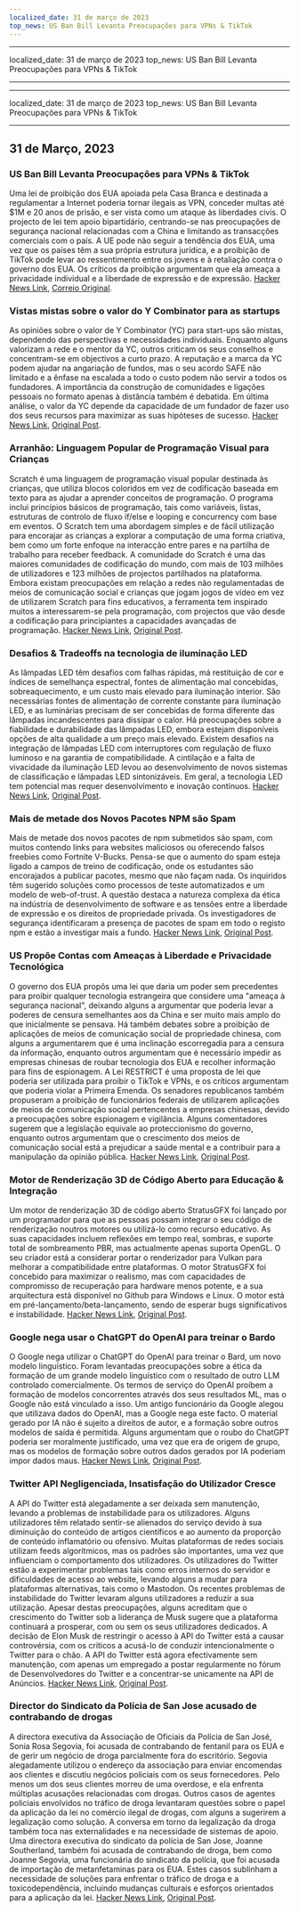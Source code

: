 ```yaml
---
localized_date: 31 de março de 2023
top_news: US Ban Bill Levanta Preocupações para VPNs & TikTok
---
```


---

localized_date: 31 de março de 2023
top_news: US Ban Bill Levanta Preocupações para VPNs & TikTok

---

---

localized_date: 31 de março de 2023
top_news: US Ban Bill Levanta Preocupações para VPNs & TikTok

---



<CallToAction />

<Steps>

## 31 de Março, 2023

### US Ban Bill Levanta Preocupações para VPNs & TikTok

Uma lei de proibição dos EUA apoiada pela Casa Branca e destinada a regulamentar a Internet poderia tornar ilegais as VPN, conceder multas até $1M e 20 anos de prisão, e ser vista como um ataque às liberdades civis. O projecto de lei tem apoio bipartidário, centrando-se nas preocupações de segurança nacional relacionadas com a China e limitando as transacções comerciais com o país. A UE pode não seguir a tendência dos EUA, uma vez que os países têm a sua própria estrutura jurídica, e a proibição de TikTok pode levar ao ressentimento entre os jovens e à retaliação contra o governo dos EUA. Os críticos da proibição argumentam que ela ameaça a privacidade individual e a liberdade de expressão e de expressão.
[Hacker News Link](http://news.ycombinator.com/item?id=35366955), [Correio Original](https://www.youtube.com/watch?v=FWQGA_n5Z4M).

### Vistas mistas sobre o valor do Y Combinator para as startups

As opiniões sobre o valor de Y Combinator (YC) para start-ups são mistas, dependendo das perspectivas e necessidades individuais. Enquanto alguns valorizam a rede e o mentor da YC, outros criticam os seus conselhos e concentram-se em objectivos a curto prazo. A reputação e a marca da YC podem ajudar na angariação de fundos, mas o seu acordo SAFE não limitado e a ênfase na escalada a todo o custo podem não servir a todos os fundadores. A importância da construção de comunidades e ligações pessoais no formato apenas à distância também é debatida. Em última análise, o valor da YC depende da capacidade de um fundador de fazer uso dos seus recursos para maximizar as suas hipóteses de sucesso.
[Hacker News Link](http://news.ycombinator.com/item?id=35373019), [Original Post](https://acecreamu.substack.com/p/is-y-combinator-worth-the-money).

### Arranhão: Linguagem Popular de Programação Visual para Crianças

Scratch é uma linguagem de programação visual popular destinada às crianças, que utiliza blocos coloridos em vez de codificação baseada em texto para as ajudar a aprender conceitos de programação. O programa inclui princípios básicos de programação, tais como variáveis, listas, estruturas de controlo de fluxo if/else e looping e concurrency com base em eventos. O Scratch tem uma abordagem simples e de fácil utilização para encorajar as crianças a explorar a computação de uma forma criativa, bem como um forte enfoque na interacção entre pares e na partilha de trabalho para receber feedback. A comunidade do Scratch é uma das maiores comunidades de codificação do mundo, com mais de 103 milhões de utilizadores e 123 milhões de projectos partilhados na plataforma. Embora existam preocupações em relação a redes não regulamentadas de meios de comunicação social e crianças que jogam jogos de vídeo em vez de utilizarem Scratch para fins educativos, a ferramenta tem inspirado muitos a interessarem-se pela programação, com projectos que vão desde a codificação para principiantes a capacidades avançadas de programação.
[Hacker News Link](http://news.ycombinator.com/item?id=35373052), [Original Post](https://scratch.mit.edu/about).

### Desafios & Tradeoffs na tecnologia de iluminação LED

As lâmpadas LED têm desafios com falhas rápidas, má restituição de cor e índices de semelhança espectral, fontes de alimentação mal concebidas, sobreaquecimento, e um custo mais elevado para iluminação interior. São necessárias fontes de alimentação de corrente constante para iluminação LED, e as luminárias precisam de ser concebidas de forma diferente das lâmpadas incandescentes para dissipar o calor. Há preocupações sobre a fiabilidade e durabilidade das lâmpadas LED, embora estejam disponíveis opções de alta qualidade a um preço mais elevado. Existem desafios na integração de lâmpadas LED com interruptores com regulação de fluxo luminoso e na garantia de compatibilidade. A cintilação e a falta de vivacidade da iluminação LED levou ao desenvolvimento de novos sistemas de classificação e lâmpadas LED sintonizáveis. Em geral, a tecnologia LED tem potencial mas requer desenvolvimento e inovação contínuos.
[Hacker News Link](http://news.ycombinator.com/item?id=35371750), [Original Post](https://nymag.com/strategist/article/led-light-bulbs-investigation.html).

### Mais de metade dos Novos Pacotes NPM são Spam

Mais de metade dos novos pacotes de npm submetidos são spam, com muitos contendo links para websites maliciosos ou oferecendo falsos freebies como Fortnite V-Bucks. Pensa-se que o aumento do spam esteja ligado a campos de treino de codificação, onde os estudantes são encorajados a publicar pacotes, mesmo que não façam nada. Os inquiridos têm sugerido soluções como processos de teste automatizados e um modelo de web-of-trust. A questão destaca a natureza complexa da ética na indústria de desenvolvimento de software e as tensões entre a liberdade de expressão e os direitos de propriedade privada. Os investigadores de segurança identificaram a presença de pacotes de spam em todo o registo npm e estão a investigar mais a fundo.
[Hacker News Link](http://news.ycombinator.com/item?id=35370728), [Original Post](https://blog.sandworm.dev/one-in-two-new-npm-packages-is-seo-spam-right-now).

### US Propõe Contas com Ameaças à Liberdade e Privacidade Tecnológica

O governo dos EUA propôs uma lei que daria um poder sem precedentes para proibir qualquer tecnologia estrangeira que considere uma "ameaça à segurança nacional", deixando alguns a argumentar que poderia levar a poderes de censura semelhantes aos da China e ser muito mais amplo do que inicialmente se pensava. Há também debates sobre a proibição de aplicações de meios de comunicação social de propriedade chinesa, com alguns a argumentarem que é uma inclinação escorregadia para a censura da informação, enquanto outros argumentam que é necessário impedir as empresas chinesas de roubar tecnologia dos EUA e recolher informação para fins de espionagem. A Lei RESTRICT é uma proposta de lei que poderia ser utilizada para proibir o TikTok e VPNs, e os críticos argumentam que poderia violar a Primeira Emenda. Os senadores republicanos também propuseram a proibição de funcionários federais de utilizarem aplicações de meios de comunicação social pertencentes a empresas chinesas, devido a preocupações sobre espionagem e vigilância. Alguns comentadores sugerem que a legislação equivale ao proteccionismo do governo, enquanto outros argumentam que o crescimento dos meios de comunicação social está a prejudicar a saúde mental e a contribuir para a manipulação da opinião pública.
[Hacker News Link](http://news.ycombinator.com/item?id=35369075), [Original Post](https://www.vice.com/en/article/4a3ddb/restrict-act-insanely-broad-ban-tiktok-vpns).

### Motor de Renderização 3D de Código Aberto para Educação & Integração

Um motor de renderização 3D de código aberto StratusGFX foi lançado por um programador para que as pessoas possam integrar o seu código de renderização noutros motores ou utilizá-lo como recurso educativo. As suas capacidades incluem reflexões em tempo real, sombras, e suporte total de sombreamento PBR, mas actualmente apenas suporta OpenGL. O seu criador está a considerar portar o renderizador para Vulkan para melhorar a compatibilidade entre plataformas. O motor StratusGFX foi concebido para maximizar o realismo, mas com capacidades de compromisso de recuperação para hardware menos potente, e a sua arquitectura está disponível no Github para Windows e Linux. O motor está em pré-lançamento/beta-lançamento, sendo de esperar bugs significativos e instabilidade.
[Hacker News Link](http://news.ycombinator.com/item?id=35370284), [Original Post](https://github.com/KTStephano/StratusGFX).

### Google nega usar o ChatGPT do OpenAI para treinar o Bardo

O Google nega utilizar o ChatGPT do OpenAI para treinar o Bard, um novo modelo linguístico. Foram levantadas preocupações sobre a ética da formação de um grande modelo linguístico com o resultado de outro LLM controlado comercialmente. Os termos de serviço do OpenAI proíbem a formação de modelos concorrentes através dos seus resultados ML, mas o Google não está vinculado a isso. Um antigo funcionário da Google alegou que utilizava dados do OpenAI, mas a Google nega este facto. O material gerado por IA não é sujeito a direitos de autor, e a formação sobre outros modelos de saída é permitida. Alguns argumentam que o roubo do ChatGPT poderia ser moralmente justificado, uma vez que era de origem de grupo, mas os modelos de formação sobre outros dados gerados por IA poderiam impor dados maus.
[Hacker News Link](http://news.ycombinator.com/item?id=35370915), [Original Post](https://twitter.com/steventey/status/1641267979399704576).

### Twitter API Negligenciada, Insatisfação do Utilizador Cresce

A API do Twitter está alegadamente a ser deixada sem manutenção, levando a problemas de instabilidade para os utilizadores. Alguns utilizadores têm relatado sentir-se alienados do serviço devido à sua diminuição do conteúdo de artigos científicos e ao aumento da proporção de conteúdo inflamatório ou ofensivo. Muitas plataformas de redes sociais utilizam feeds algorítmicos, mas os padrões são importantes, uma vez que influenciam o comportamento dos utilizadores. Os utilizadores do Twitter estão a experimentar problemas tais como erros internos do servidor e dificuldades de acesso ao website, levando alguns a mudar para plataformas alternativas, tais como o Mastodon. Os recentes problemas de instabilidade do Twitter levaram alguns utilizadores a reduzir a sua utilização. Apesar destas preocupações, alguns acreditam que o crescimento do Twitter sob a liderança de Musk sugere que a plataforma continuará a prosperar, com ou sem os seus utilizadores dedicados. A decisão de Elon Musk de restringir o acesso à API do Twitter está a causar controvérsia, com os críticos a acusá-lo de conduzir intencionalmente o Twitter para o chão. A API do Twitter está agora efectivamente sem manutenção, com apenas um empregado a postar regularmente no fórum de Desenvolvedores do Twitter e a concentrar-se unicamente na API de Anúncios.
[Hacker News Link](http://news.ycombinator.com/item?id=35370152), [Original Post](https://snarfed.org/the-twitter-api-is-now-effectively-unmaintained).

### Director do Sindicato da Polícia de San Jose acusado de contrabando de drogas

A directora executiva da Associação de Oficiais da Polícia de San José, Sonia Rosa Segovia, foi acusada de contrabando de fentanil para os EUA e de gerir um negócio de droga parcialmente fora do escritório. Segovia alegadamente utilizou o endereço da associação para enviar encomendas aos clientes e discutiu negócios policiais com os seus fornecedores. Pelo menos um dos seus clientes morreu de uma overdose, e ela enfrenta múltiplas acusações relacionadas com drogas. Outros casos de agentes policiais envolvidos no tráfico de droga levantaram questões sobre o papel da aplicação da lei no comércio ilegal de drogas, com alguns a sugerirem a legalização como solução. A conversa em torno da legalização da droga também toca nas externalidades e na necessidade de sistemas de apoio. Uma directora executiva do sindicato da polícia de San Jose, Joanne Southerland, também foi acusada de contrabando de droga, bem como Joanne Segovia, uma funcionária do sindicato da polícia, que foi acusada de importação de metanfetaminas para os EUA. Estes casos sublinham a necessidade de soluções para enfrentar o tráfico de droga e a toxicodependência, incluindo mudanças culturais e esforços orientados para a aplicação da lei.
[Hacker News Link](http://news.ycombinator.com/item?id=35376488), [Original Post](https://www.washingtonexaminer.com/news/crime/san-jose-police-union-director-smuggle-fentanyl-charge).

</Steps>
